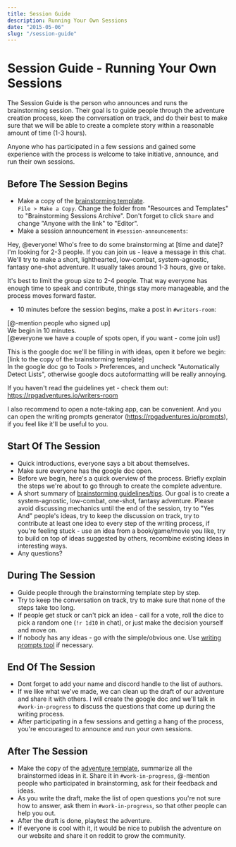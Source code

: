 ```yaml
---
title: Session Guide
description: Running Your Own Sessions
date: "2015-05-06"
slug: "/session-guide"
---
```


# Session Guide - Running Your Own Sessions
The Session Guide is the person who announces and runs the brainstorming session. Their goal is to guide people through the adventure creation process, keep the conversation on track, and do their best to make sure that we will be able to create a complete story within a reasonable amount of time (1-3 hours).

Anyone who has participated in a few sessions and gained some experience with the process is welcome to take initiative, announce, and run their own sessions.

## Before The Session Begins

- Make a copy of the [brainstorming template](https://docs.google.com/document/d/1S0KMVB6qyc_MKvXt2SS4-Zn5seT31QfXjYD1Gb9htzM/).  
`File > Make a Copy`. Change the folder from "Resources and Templates" to "Brainstorming Sessions Archive". Don't forget to click `Share` and change "Anyone with the link" to "Editor".
- Make a session announcement in `#session-announcements`:
> 
Hey, @everyone! Who's free to do some brainstorming at [time and date]?  
I'm looking for 2-3 people. If you can join us - leave a message in this chat.  
We'll try to make a short, lighthearted, low-combat, system-agnostic, fantasy one-shot adventure. It usually takes around 1-3 hours, give or take.

It's best to limit the group size to 2-4 people. That way everyone has enough time to speak and contribute, things stay more manageable, and the process moves forward faster.
- 10 minutes before the session begins, make a post in `#writers-room`:
> 
[@-mention people who signed up]  
We begin in 10 minutes.  
[@everyone we have a couple of spots open, if you want - come join us!]
>
This is the google doc we'll be filling in with ideas, open it before we begin:  
[link to the copy of the brainstorming template]  
In the google doc go to Tools > Preferences, and uncheck "Automatically Detect Lists", otherwise google docs autoformatting will be really annoying. 
>
If you haven't read the guidelines yet - check them out:  
https://rpgadventures.io/writers-room
>
I also recommend to open a note-taking app, can be convenient. And you can open the writing prompts generator (https://rpgadventures.io/prompts), if you feel like it'll be useful to you.


## Start Of The Session
- Quick introductions, everyone says a bit about themselves.
- Make sure everyone has the google doc open.
- Before we begin, here's a quick overview of the process. Briefly explain the steps we're about to go through to create the complete adventure. 
- A short summary of [brainstorming guidelines/tips](https://rpgadventures.io/writers-room). Our goal is to create a system-agnostic, low-combat, one-shot, fantasy adventure. Please avoid discussing mechanics until the end of the session, try to "Yes And" people's ideas, try to keep the discussion on track, try to contribute at least one idea to every step of the writing process, if you're feeling stuck - use an idea from a book/game/movie you like, try to build on top of ideas suggested by others, recombine existing ideas in interesting ways. 
- Any questions?

## During The Session
- Guide people through the brainstorming template step by step.
- Try to keep the conversation on track, try to make sure that none of the steps take too long.
- If people get stuck or can't pick an idea - call for a vote, roll the dice to pick a random one (`!r 1d10` in chat), or just make the decision yourself and move on.
- If nobody has any ideas - go with the simple/obvious one. Use [writing prompts tool](https://rpgadventures.io/prompts) if necessary.

## End Of The Session
- Dont forget to add your name and discord handle to the list of authors.
- If we like what we've made, we can clean up the draft of our adventure and share it with others. I will create the google doc and we'll talk in `#work-in-progress` to discuss the questions that come up during the writing process.
- After participating in a few sessions and getting a hang of the process, you're encouraged to announce and run your own sessions.

## After The Session
- Make the copy of the [adventure template](https://docs.google.com/document/d/15s0bm3G3AnOVxayBSZ8X1RbazSWdB-HXPSFTTCQVWxY/), summarize all the brainstormed ideas in it. Share it in `#work-in-progress`, @-mention people who participated in brainstorming, ask for their feedback and ideas.
- As you write the draft, make the list of open questions you're not sure how to answer, ask them in `#work-in-progress`, so that other people can help you out.
- After the draft is done, playtest the adventure.
- If everyone is cool with it, it would be nice to publish the adventure on our website and share it on reddit to grow the community.
